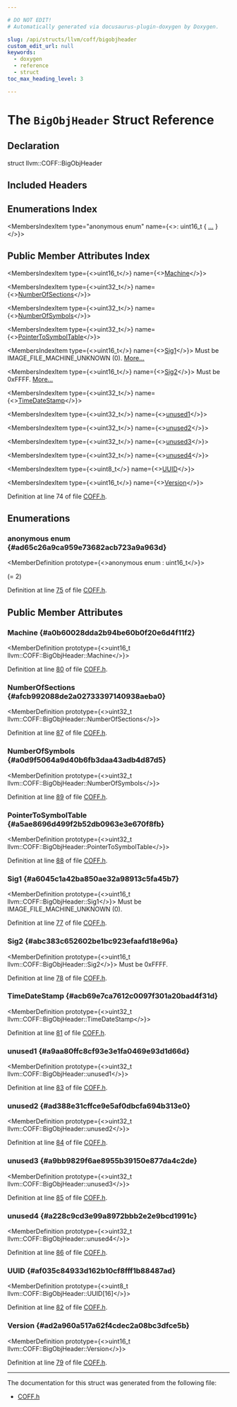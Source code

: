 ```yaml
---

# DO NOT EDIT!
# Automatically generated via docusaurus-plugin-doxygen by Doxygen.

slug: /api/structs/llvm/coff/bigobjheader
custom_edit_url: null
keywords:
  - doxygen
  - reference
  - struct
toc_max_heading_level: 3

---
```





# The `BigObjHeader` Struct Reference

<DoxygenPage pluginConfig={pluginConfig}>



## Declaration

<CodeBlock>struct llvm::COFF::BigObjHeader</CodeBlock>

## Included Headers

<IncludesList>
<IncludesListItem
  filePath="llvm/BinaryFormat/COFF.h"
  permalink="/docs/api/files/include/include/llvm/include/llvm/binaryformat/coff-h"
  isLocal="true" />
</IncludesList>

## Enumerations Index

<MembersIndex>

<MembersIndexItem
  type="anonymous enum"
  name={<>: uint16&#95;t &#123; <a href="#ad65c26a9ca959e73682acb723a9a963d">...</a> &#125;</>}>
</MembersIndexItem>

</MembersIndex>

## Public Member Attributes Index

<MembersIndex>

<MembersIndexItem
  type={<>uint16&#95;t</>}
  name={<><a href="#a0b60028dda2b94be60b0f20e6d4f11f2">Machine</a></>}>
</MembersIndexItem>

<MembersIndexItem
  type={<>uint32&#95;t</>}
  name={<><a href="#afcb992088de2a02733397140938aeba0">NumberOfSections</a></>}>
</MembersIndexItem>

<MembersIndexItem
  type={<>uint32&#95;t</>}
  name={<><a href="#a0d9f5064a9d40b6fb3daa43adb4d87d5">NumberOfSymbols</a></>}>
</MembersIndexItem>

<MembersIndexItem
  type={<>uint32&#95;t</>}
  name={<><a href="#a5ae8696d499f2b52db0963e3e670f8fb">PointerToSymbolTable</a></>}>
</MembersIndexItem>

<MembersIndexItem
  type={<>uint16&#95;t</>}
  name={<><a href="#a6045c1a42ba850ae32a98913c5fa45b7">Sig1</a></>}>
Must be IMAGE&#95;FILE&#95;MACHINE&#95;UNKNOWN (0). <a href="#a6045c1a42ba850ae32a98913c5fa45b7">More...</a>
</MembersIndexItem>

<MembersIndexItem
  type={<>uint16&#95;t</>}
  name={<><a href="#abc383c652602be1bc923efaafd18e96a">Sig2</a></>}>
Must be 0xFFFF. <a href="#abc383c652602be1bc923efaafd18e96a">More...</a>
</MembersIndexItem>

<MembersIndexItem
  type={<>uint32&#95;t</>}
  name={<><a href="#acb69e7ca7612c0097f301a20bad4f31d">TimeDateStamp</a></>}>
</MembersIndexItem>

<MembersIndexItem
  type={<>uint32&#95;t</>}
  name={<><a href="#a9aa80ffc8cf93e3e1fa0469e93d1d66d">unused1</a></>}>
</MembersIndexItem>

<MembersIndexItem
  type={<>uint32&#95;t</>}
  name={<><a href="#ad388e31cffce9e5af0dbcfa694b313e0">unused2</a></>}>
</MembersIndexItem>

<MembersIndexItem
  type={<>uint32&#95;t</>}
  name={<><a href="#a9bb9829f6ae8955b39150e877da4c2de">unused3</a></>}>
</MembersIndexItem>

<MembersIndexItem
  type={<>uint32&#95;t</>}
  name={<><a href="#a228c9cd3e99a8972bbb2e2e9bcd1991c">unused4</a></>}>
</MembersIndexItem>

<MembersIndexItem
  type={<>uint8&#95;t</>}
  name={<><a href="#af035c84933d162b10cf8fff1b88487ad">UUID</a></>}>
</MembersIndexItem>

<MembersIndexItem
  type={<>uint16&#95;t</>}
  name={<><a href="#ad2a960a517a62f4cdec2a08bc3dfce5b">Version</a></>}>
</MembersIndexItem>

</MembersIndex>


Definition at line 74 of file <a href="/docs/api/files/include/include/llvm/include/llvm/binaryformat/coff-h">COFF.h</a>.

<SectionDefinition>

## Enumerations

### anonymous enum  {#ad65c26a9ca959e73682acb723a9a963d}

<MemberDefinition
  prototype={<>anonymous enum : uint16&#95;t</>}>

<EnumerationList title="Enumeration values">

<Link id="ad65c26a9ca959e73682acb723a9a963da35098a5e6c71482140d6a477ec7f56ea" />
<EnumerationListItem name="MinBigObjectVersion">
 (= 2)
</EnumerationListItem>

</EnumerationList>

Definition at line <a href="/docs/api/files/include/include/llvm/include/llvm/binaryformat/coff-h/#l00075">75</a> of file <a href="/docs/api/files/include/include/llvm/include/llvm/binaryformat/coff-h">COFF.h</a>.
</MemberDefinition>

</SectionDefinition>

<SectionDefinition>

## Public Member Attributes

### Machine {#a0b60028dda2b94be60b0f20e6d4f11f2}

<MemberDefinition
  prototype={<>uint16&#95;t llvm::COFF::BigObjHeader::Machine</>}>

Definition at line <a href="/docs/api/files/include/include/llvm/include/llvm/binaryformat/coff-h/#l00080">80</a> of file <a href="/docs/api/files/include/include/llvm/include/llvm/binaryformat/coff-h">COFF.h</a>.
</MemberDefinition>

### NumberOfSections {#afcb992088de2a02733397140938aeba0}

<MemberDefinition
  prototype={<>uint32&#95;t llvm::COFF::BigObjHeader::NumberOfSections</>}>

Definition at line <a href="/docs/api/files/include/include/llvm/include/llvm/binaryformat/coff-h/#l00087">87</a> of file <a href="/docs/api/files/include/include/llvm/include/llvm/binaryformat/coff-h">COFF.h</a>.
</MemberDefinition>

### NumberOfSymbols {#a0d9f5064a9d40b6fb3daa43adb4d87d5}

<MemberDefinition
  prototype={<>uint32&#95;t llvm::COFF::BigObjHeader::NumberOfSymbols</>}>

Definition at line <a href="/docs/api/files/include/include/llvm/include/llvm/binaryformat/coff-h/#l00089">89</a> of file <a href="/docs/api/files/include/include/llvm/include/llvm/binaryformat/coff-h">COFF.h</a>.
</MemberDefinition>

### PointerToSymbolTable {#a5ae8696d499f2b52db0963e3e670f8fb}

<MemberDefinition
  prototype={<>uint32&#95;t llvm::COFF::BigObjHeader::PointerToSymbolTable</>}>

Definition at line <a href="/docs/api/files/include/include/llvm/include/llvm/binaryformat/coff-h/#l00088">88</a> of file <a href="/docs/api/files/include/include/llvm/include/llvm/binaryformat/coff-h">COFF.h</a>.
</MemberDefinition>

### Sig1 {#a6045c1a42ba850ae32a98913c5fa45b7}

<MemberDefinition
  prototype={<>uint16&#95;t llvm::COFF::BigObjHeader::Sig1</>}>
Must be IMAGE&#95;FILE&#95;MACHINE&#95;UNKNOWN (0).

Definition at line <a href="/docs/api/files/include/include/llvm/include/llvm/binaryformat/coff-h/#l00077">77</a> of file <a href="/docs/api/files/include/include/llvm/include/llvm/binaryformat/coff-h">COFF.h</a>.
</MemberDefinition>

### Sig2 {#abc383c652602be1bc923efaafd18e96a}

<MemberDefinition
  prototype={<>uint16&#95;t llvm::COFF::BigObjHeader::Sig2</>}>
Must be 0xFFFF.

Definition at line <a href="/docs/api/files/include/include/llvm/include/llvm/binaryformat/coff-h/#l00078">78</a> of file <a href="/docs/api/files/include/include/llvm/include/llvm/binaryformat/coff-h">COFF.h</a>.
</MemberDefinition>

### TimeDateStamp {#acb69e7ca7612c0097f301a20bad4f31d}

<MemberDefinition
  prototype={<>uint32&#95;t llvm::COFF::BigObjHeader::TimeDateStamp</>}>

Definition at line <a href="/docs/api/files/include/include/llvm/include/llvm/binaryformat/coff-h/#l00081">81</a> of file <a href="/docs/api/files/include/include/llvm/include/llvm/binaryformat/coff-h">COFF.h</a>.
</MemberDefinition>

### unused1 {#a9aa80ffc8cf93e3e1fa0469e93d1d66d}

<MemberDefinition
  prototype={<>uint32&#95;t llvm::COFF::BigObjHeader::unused1</>}>

Definition at line <a href="/docs/api/files/include/include/llvm/include/llvm/binaryformat/coff-h/#l00083">83</a> of file <a href="/docs/api/files/include/include/llvm/include/llvm/binaryformat/coff-h">COFF.h</a>.
</MemberDefinition>

### unused2 {#ad388e31cffce9e5af0dbcfa694b313e0}

<MemberDefinition
  prototype={<>uint32&#95;t llvm::COFF::BigObjHeader::unused2</>}>

Definition at line <a href="/docs/api/files/include/include/llvm/include/llvm/binaryformat/coff-h/#l00084">84</a> of file <a href="/docs/api/files/include/include/llvm/include/llvm/binaryformat/coff-h">COFF.h</a>.
</MemberDefinition>

### unused3 {#a9bb9829f6ae8955b39150e877da4c2de}

<MemberDefinition
  prototype={<>uint32&#95;t llvm::COFF::BigObjHeader::unused3</>}>

Definition at line <a href="/docs/api/files/include/include/llvm/include/llvm/binaryformat/coff-h/#l00085">85</a> of file <a href="/docs/api/files/include/include/llvm/include/llvm/binaryformat/coff-h">COFF.h</a>.
</MemberDefinition>

### unused4 {#a228c9cd3e99a8972bbb2e2e9bcd1991c}

<MemberDefinition
  prototype={<>uint32&#95;t llvm::COFF::BigObjHeader::unused4</>}>

Definition at line <a href="/docs/api/files/include/include/llvm/include/llvm/binaryformat/coff-h/#l00086">86</a> of file <a href="/docs/api/files/include/include/llvm/include/llvm/binaryformat/coff-h">COFF.h</a>.
</MemberDefinition>

### UUID {#af035c84933d162b10cf8fff1b88487ad}

<MemberDefinition
  prototype={<>uint8&#95;t llvm::COFF::BigObjHeader::UUID&#91;16&#93;</>}>

Definition at line <a href="/docs/api/files/include/include/llvm/include/llvm/binaryformat/coff-h/#l00082">82</a> of file <a href="/docs/api/files/include/include/llvm/include/llvm/binaryformat/coff-h">COFF.h</a>.
</MemberDefinition>

### Version {#ad2a960a517a62f4cdec2a08bc3dfce5b}

<MemberDefinition
  prototype={<>uint16&#95;t llvm::COFF::BigObjHeader::Version</>}>

Definition at line <a href="/docs/api/files/include/include/llvm/include/llvm/binaryformat/coff-h/#l00079">79</a> of file <a href="/docs/api/files/include/include/llvm/include/llvm/binaryformat/coff-h">COFF.h</a>.
</MemberDefinition>

</SectionDefinition>

<hr/>

The documentation for this struct was generated from the following file:

<ul>
<li><a href="/docs/api/files/include/include/llvm/include/llvm/binaryformat/coff-h">COFF.h</a></li>
</ul>

</DoxygenPage>
